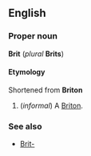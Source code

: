 ==English==
===Proper noun===
'''Brit''' (''plural'' '''Brits''')

====Etymology====
Shortened from '''Briton'''

#(''informal'') A [[Briton]].

<!--Also a noun: something to do with fish.-->

===See also===
*[[Brit-]]